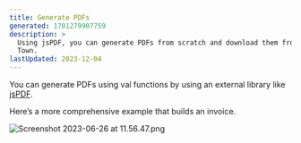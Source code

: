 ```yaml
---
title: Generate PDFs
generated: 1701279907759
description: >
  Using jsPDF, you can generate PDFs from scratch and download them from Val
  Town.
lastUpdated: 2023-12-04
---
```




You can generate PDFs using val functions by using an external library like [jsPDF](https://github.com/parallax/jsPDF).

<Val url="https://www.val.town/embed/neverstew.helloWorldPDF" />

Here’s a more comprehensive example that builds an invoice.

![Screenshot 2023-06-26 at 11.56.47.png](./generate-pdfs/screenshot_2023-06-26_at_115647.png)

<Val url="https://www.val.town/embed/neverstew.examplePDF" />
